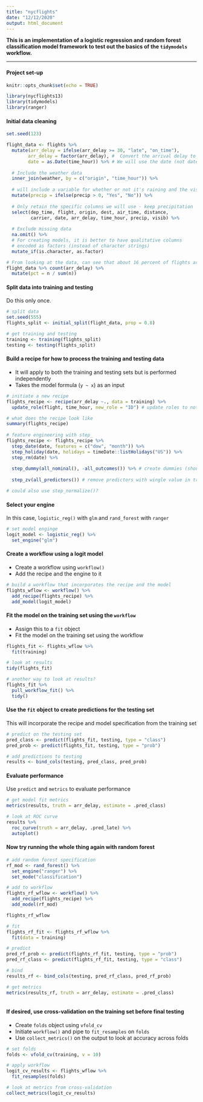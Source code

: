 ```yaml
---
title: "nycflights"
date: "12/12/2020"
output: html_document
---
```


**This is an implementation of a logistic regression and random forest classification model framework to test out the basics of the `tidymodels` workflow.** 

-----------------------------------


#### Project set-up

```r
knitr::opts_chunk$set(echo = TRUE)

library(nycflights13)
library(tidymodels)
library(ranger)

```

#### Initial data cleaning

```r
set.seed(123)

flight_data <- flights %>% 
  mutate(arr_delay = ifelse(arr_delay >= 30, "late", "on_time"), 
        arr_delay = factor(arr_delay), #  Convert the arrival delay to a factor
        date = as.Date(time_hour)) %>% # We will use the date (not date-time) in the recipe below
  
  # Include the weather data
  inner_join(weather, by = c("origin", "time_hour")) %>%
  
  # will include a variable for whether or not it's raining and the visibility
  mutate(precip = ifelse(precip > 0, "Yes", "No")) %>%
  
  # Only retain the specific columns we will use - keep precipitation
  select(dep_time, flight, origin, dest, air_time, distance, 
         carrier, date, arr_delay, time_hour, precip, visib) %>% 
  
  # Exclude missing data
  na.omit() %>% 
  # For creating models, it is better to have qualitative columns
  # encoded as factors (instead of character strings)
  mutate_if(is.character, as.factor)

# From looking at the data, can see that about 16 percent of flights are delayed
flight_data %>% count(arr_delay) %>%
  mutate(pct = n / sum(n))
```


#### Split data into training and testing

Do this only once.

```r
# split data
set.seed(555)
flights_split <- initial_split(flight_data, prop = 0.8)

# get training and testing
training <- training(flights_split)
testing <- testing(flights_split)

```

#### Build a recipe for how to process the training and testing data

* It will apply to both the training and testing sets but is performed independently 
* Takes the model formula (`y ~ x`) as an input

```r
# initiate a new recipe
flights_recipe <- recipe(arr_delay ~., data = training) %>%
  update_role(flight, time_hour, new_role = "ID") # update roles to not include in the model

# what does the recipe look like
summary(flights_recipe)
  
# feature engineering with step_
flights_recipe <- flights_recipe %>%
  step_date(date, features = c("dow", "month")) %>%               
  step_holiday(date, holidays = timeDate::listHolidays("US")) %>% 
  step_rm(date) %>%
  
  step_dummy(all_nominal(), -all_outcomes()) %>% # create dummies (should use this more)
  
  step_zv(all_predictors()) # remove predictors with wingle value in training set

# could also use step_normalize()?

```



#### Select your engine

In this case, `logistic_reg()` with `glm` and `rand_forest` with `ranger`

```r
# set model enginge
logit_model <- logistic_reg() %>%
  set_engine("glm")
```

#### Create a workflow using a logit model
* Create a workflow using `workflow()`
* Add the recipe and the engine to it

```r
# build a workflow that incorporates the recipe and the model
flights_wflow <- workflow() %>%
  add_recipe(flights_recipe) %>%
  add_model(logit_model)

```


#### Fit the model on the training set using the `workflow`

* Assign this to a `fit` object 
* Fit the model on the training set using the workflow

```r
flights_fit <- flights_wflow %>%
  fit(training)

# look at results
tidy(flights_fit)

# another way to look at results?
flights_fit %>%
  pull_workflow_fit() %>%
  tidy()

```

#### Use the `fit` object to create predictions for the testing set

This will incorporate the recipe and model specification from the training set

```r
# predict on the testing set
pred_class <- predict(flights_fit, testing, type = "class")
pred_prob <- predict(flights_fit, testing, type = "prob")

# add predictions to testing
results <- bind_cols(testing, pred_class, pred_prob)
```

#### Evaluate performance

Use `predict` and `metrics` to evaluate performance


```r
# get model fit metrics
metrics(results, truth = arr_delay, estimate = .pred_class)

# look at ROC curve
results %>% 
  roc_curve(truth = arr_delay, .pred_late) %>% 
  autoplot()

```


#### Now try running the whole thing again with random forest


```r
# add random forest specification
rf_mod <- rand_forest() %>%
  set_engine("ranger") %>%
  set_mode("classification")

# add to workflow
flights_rf_wflow <- workflow() %>%
  add_recipe(flights_recipe) %>%
  add_model(rf_mod)

flights_rf_wflow

# fit
flights_rf_fit <- flights_rf_wflow %>%
  fit(data = training)
```



```r
# predict
pred_rf_prob <- predict(flights_rf_fit, testing, type = "prob")
pred_rf_class <- predict(flights_rf_fit, testing, type = "class")

# bind
results_rf <- bind_cols(testing, pred_rf_class, pred_rf_prob)
```




```r
# get metrics
metrics(results_rf, truth = arr_delay, estimate = .pred_class)



```


#### If desired, use cross-validation on the training set before final testing

* Create `folds` object using `vfold_cv`
* Initiate `workflow()` and pipe to `fit_resamples` on `folds`
* Use `collect_metrics()` on the output to look at accuracy across folds

```r

# set folds
folds <- vfold_cv(training, v = 10)

# apply workflow
logit_cv_results <- flights_wflow %>%
  fit_resamples(folds)

# look at metrics from cross-validation
collect_metrics(logit_cv_results)


```

